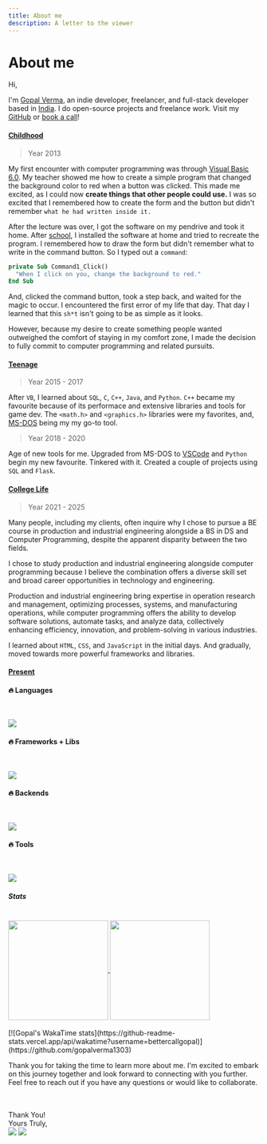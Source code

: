 ```yaml
---
title: About me
description: A letter to the viewer
---
```



# About me

Hi,

I'm [Gopal Verma](https://x.com/bettercallgopal), an indie developer, freelancer, and full-stack developer based in [India](https://en.wikipedia.org/wiki/India).
I do open-source projects and freelance work. Visit my [GitHub](https://github.com/gopalverma1303) or [book a call](/#)!

#### <u>Childhood</u>

> Year 2013

My first encounter with computer programming was through [Visual Basic 6.0](https://winworldpc.com/product/microsoft-visual-bas/60). My teacher showed me how to create a simple program that changed the background color to <span className="text-red-500">red</span> when a button was clicked. This made me excited, as I could now **create things that other people could use.** I was so excited that I remembered how to create the form and the button but didn't remember `what he had written inside it.`

After the lecture was over, I got the software on my pendrive and took it home. After [school](https://dpshardwar.com/), I installed the software at home and tried to recreate the program. I remembered how to draw the form but didn't remember what to write in the command button. So I typed out a `command`: 

```vb
private Sub Command1_Click()
  "When I click on you, change the background to red."
End Sub
```

And, clicked the command button, took a step back, and waited for the magic to occur. I encountered the first error of my life that day. That day I learned that this `sh*t` isn't going to be as simple as it looks.

However, because my desire to create something people wanted outweighed the comfort of staying in my comfort zone, I made the decision to fully commit to computer programming and related pursuits.

#### <u>Teenage</u>

> Year 2015 - 2017

After `VB`, I learned about `SQL`, `C`, `C++`, `Java`, and `Python`. `C++` became my favourite because of its performace and extensive libraries and tools for game dev. 
The `<math.h>` and `<graphics.h>` libraries were my favorites, and,  [MS-DOS](https://en.wikipedia.org/wiki/MS-DOS) being my my go-to tool.

> Year 2018 - 2020

Age of new tools for me. Upgraded from MS-DOS to [VSCode](https://code.visualstudio.com/) and `Python` begin my new favourite. 
Tinkered with it. Created a couple of projects using `SQL` and `Flask`.

#### <u>College Life</u>

> Year 2021 - 2025

Many people, including my clients, often inquire why I chose to pursue a BE course in production and industrial engineering alongside a BS in DS and Computer Programming, despite the apparent disparity between the two fields.

I chose to study production and industrial engineering alongside computer programming because I believe the combination offers a diverse skill set and broad career opportunities in technology and engineering.

Production and industrial engineering bring expertise in operation research and management, optimizing processes, systems, and manufacturing operations, while computer programming offers the ability to develop software solutions, automate tasks, and analyze data, collectively enhancing efficiency, innovation, and problem-solving in various industries.

I learned about `HTML`, `CSS`, and `JavaScript` in the initial days. And gradually, moved towards more powerful frameworks and libraries.

#### <u>Present</u>

#### 🔥 Languages

<br />

<p>
  <a href="https://skillicons.dev">
    <img src="https://skillicons.dev/icons?i=c,cpp,java,html,css,javascript,typescript,bash,lua,python,rust,solidity" />
  </a>
</p>

#### 🔥 Frameworks + Libs

<br />

<p>
  <a href="https://skillicons.dev">
    <img src="https://skillicons.dev/icons?i=react,nextjs,vuejs,nuxtjs,astro,vite,tailwind,bootstrap,express,nodejs" />
  </a>
</p>

#### 🔥 Backends

<br />

<p>
  <a href="https://skillicons.dev">
    <img src="https://skillicons.dev/icons?i=mongodb,firebase,supabase,aws,azure,docker,kubernetes,postgres" />
  </a>
</p>


#### 🔥 Tools

<br />

<p>
  <a href="https://skillicons.dev">
    <img src="https://skillicons.dev/icons?i=vim,neovim,vscode,visualstudio,git,github" />
  </a>
</p>

##### Stats

<br />

<div className="flex justify-evenly" >
    <a href="https://github.com/gopalverma1303">
        <img height="200" align="center" src="https://github-readme-stats.vercel.app/api?username=gopalverma1303" />
    </a>
    <a href="https://github.com/gopalverma1303">
        <img height="200" align="center" src="https://github-readme-stats.vercel.app/api/top-langs?username=gopalverma1303&layout=compact&langs_count=8&card_width=320" />
    </a>
</div>

<br />

<div className="flex justify-center">
[![Gopal's WakaTime stats](https://github-readme-stats.vercel.app/api/wakatime?username=bettercallgopal)](https://github.com/gopalverma1303)
</div>

Thank you for taking the time to learn more about me. I'm excited to embark on this journey together and look forward to connecting with you further. Feel free to reach out if you have any questions or would like to collaborate.

<br />
<br />

<div className="flex justify-end mr-[30px]">
Thank You! <br />
Yours Truly, <br />
</div>

<div className="flex items-end justify-end">
  <Image 
  src={SignLight}
  className="w-[200px] dark:block hidden"
  />
  <Image 
  src={SignDark}
  className="w-[200px] dark:hidden"
  />
</div>
